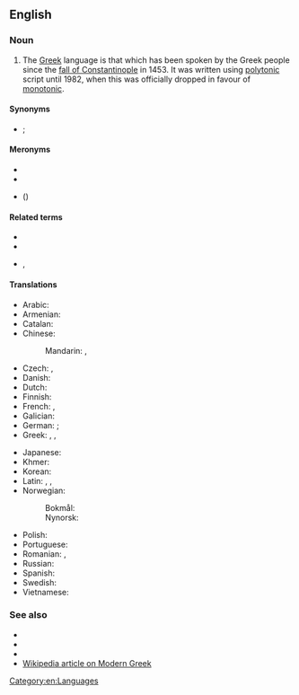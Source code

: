 ==English==

===Noun===
{{en-noun|-|head=[[modern|Modern]] [[Greek]]}}

# The [[Greek]] language is that which has been spoken by the Greek people since the [[w:Fall of Constantinople|fall of Constantinople]] in 1453. It was written using [[polytonic]] script until 1982, when this was officially dropped in favour of [[monotonic]].

====Synonyms====
* {{sense|post-16th century Greek}} {{l|en|Romaic}}; {{l|en|New Greek}}

====Meronyms====
* {{l|en|Demotic Greek}}
* {{l|en|Katharevousa}}
* {{l|en|Standard Modern Greek}} ({{l|en|SMG}})

====Related terms====
* {{l|en|Ancient Greek}}
* {{l|en|Classical Greek}}
* {{l|en|Medieval Greek}}, {{l|en|Byzantine Greek}}

====Translations====
{{trans-top|Modern Greek}}
* Arabic: {{t|ar|اَللُّغَة اَلْيُونَانِيَّة اَلْحَدِيثَة|f|tr=al-luḡa l-yūnāniyya l-ḥadīṯa}}
* Armenian: {{t|hy|նոր հունարեն}}
* Catalan: {{t+|ca|grec modern|m}}
* Chinese:
*: Mandarin: {{t|cmn|現代希臘語|sc=Hani}}, {{t|cmn|现代希腊语|tr=Xiàndài Xīlàyǔ|sc=Hani}}
* Czech: {{t+|cs|novořečtina|f}}, {{t|cs|moderní řečtina|f}}
* Danish: {{t|da|nygræsk|n}}
* Dutch: {{t|nl|Nieuwgrieks|n}}
* Finnish: {{t|fi|nykykreikka}}
* French: {{t+|fr|néo-grec}}, {{t+|fr|grec moderne|m}}
* Galician: {{t|gl|grego moderno|m}}
* German: {{t+|de|Neugriechisch|n}}; {{qualifier|adjective}} {{t+|de|neugriechisch}}
* Greek: {{t+|el|νέα ελληνικά|n-p}}, {{t+|el|νεοελληνικά|n-p}}, {{t+|el|νέα ελληνική|f}}
{{trans-mid}}
* Japanese: {{t|ja|現代ギリシア語|tr=げんだいぎりしゃご, gendai Girisha-go}}
* Khmer: {{t|km|ក្រិកទំនើប|sc=Khmr|tr=krəc tumnəəp}}
* Korean: {{t|ko|현대 ^그리스어}}
* Latin: {{t|la|[[lingua]] [[neograeca]]}}, {{t|la|[[lingua]] [[graeca]] [[nova]]}}, {{t|la|[[lingua]] [[graeca]] [[vulgaris]]}}
* Norwegian:
*: Bokmål: {{t|no|nygresk|m}}
*: Nynorsk: {{t|nn|nygresk|m}}
* Polish: {{t+|pl|nowogrecki|m}}
* Portuguese: {{t+|pt|grego moderno|m}}
* Romanian: {{t+|ro|neogreacă|f}}, {{t|ro|greaca modernă|f}} {{qualifier|def. form}}
* Russian: {{t+|ru|новогре́ческий|m}}
* Spanish: {{t|es|griego moderno|m}}
* Swedish: {{t+|sv|nygrekiska|c}}
* Vietnamese: {{t|vi|tiếng Hy Lạp hiện đại}}
{{trans-bottom}}

===See also===
* {{l|en|Koine}}
* {{l|en|demotic}}
* {{l|en|polytonic}}
* [[w:Modern Greek|Wikipedia article on Modern Greek]]

[[Category:en:Languages]]